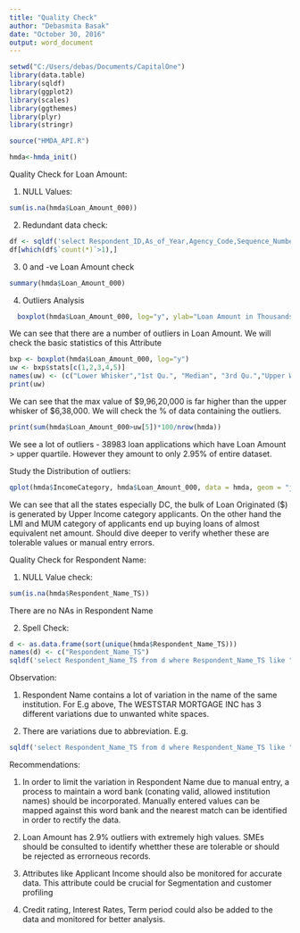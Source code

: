---
title: "Quality Check"
author: "Debasmita Basak"
date: "October 30, 2016"
output: word_document
---

```{r}
setwd("C:/Users/debas/Documents/CapitalOne")
library(data.table)
library(sqldf)
library(ggplot2)
library(scales)
library(ggthemes)
library(plyr)
library(stringr)

source("HMDA_API.R")

hmda<-hmda_init()
```
Quality Check for Loan Amount:

1) NULL Values:
```{r}
sum(is.na(hmda$Loan_Amount_000))
```

2) Redundant data check:
```{r}
df <- sqldf('select Respondent_ID,As_of_Year,Agency_Code,Sequence_Number, count(*) from hmda  group by Respondent_ID,As_of_Year,Agency_Code,Sequence_Number')
df[which(df$`count(*)`>1),]
```

3) 0 and -ve Loan Amount check
```{r}
summary(hmda$Loan_Amount_000)
```

4) Outliers Analysis
```{r}
  boxplot(hmda$Loan_Amount_000, log="y", ylab="Loan Amount in Thousands",col=c("lightblue"))

```
We can see that there are a number of outliers in Loan Amount. We will check the basic statistics of this Attribute

```{r}
bxp <- boxplot(hmda$Loan_Amount_000, log="y")
uw <- bxp$stats[c(1,2,3,4,5)]
names(uw) <- (c("Lower Whisker","1st Qu.", "Median", "3rd Qu.","Upper Whisker"))
print(uw)
```

We can see that the max value of $9,96,20,000 is far higher than the upper whisker of $6,38,000. We will check the % of data containing the outliers.

```{r}
print(sum(hmda$Loan_Amount_000>uw[5])*100/nrow(hmda))

```
We see a lot of outliers - 38983 loan applications which have Loan Amount > upper quartile.
However they amount to only 2.95% of entire dataset.

Study the Distribution of outliers:
```{r}
qplot(hmda$IncomeCategory, hmda$Loan_Amount_000, data = hmda, geom = "jitter",alpha = I(1 / 5))
```
We can see that all the states especially DC, the bulk of Loan Originated ($) is generated by Upper Income category applicants. On the other hand the LMI and MUM category of applicants end up buying loans of almost equivalent net amount. Should dive deeper to verify whether these are tolerable values or manual entry errors.




Quality Check for Respondent Name:

1) NULL Value check:
```{r}
sum(is.na(hmda$Respondent_Name_TS))
```
There are no NAs in Respondent Name

2) Spell Check:
```{r}
d <- as.data.frame(sort(unique(hmda$Respondent_Name_TS)))
names(d) <- c("Respondent_Name_TS")
sqldf('select Respondent_Name_TS from d where Respondent_Name_TS like "WESTSTAR MORTGAGE%"')
```
Observation: 

1) Respondent Name contains a lot of variation in the name of the same institution. For E.g above, The WESTSTAR MORTGAGE INC has 3 different variations due to unwanted white spaces.

2) There are variations due to abbreviation. E.g.
```{r}
sqldf('select Respondent_Name_TS from d where Respondent_Name_TS like "XCEED%"')
```

Recommendations:

1) In order to limit the variation in Respondent Name due to manual entry, a process to maintain a word bank (conating valid, allowed institution names) should be incorporated. Manually entered values can be mapped against this word bank and the nearest match can be identified in order to rectify the data.

2) Loan Amount has 2.9% outliers with extremely high values. SMEs should be consulted to identify whetther these are tolerable or should be rejected as errorneous records.

3) Attributes like Applicant Income should also be monitored for accurate data. This attribute could be crucial for Segmentation and customer profiling

4) Credit rating, Interest Rates, Term period could also be added to the data and monitored for better analysis.
